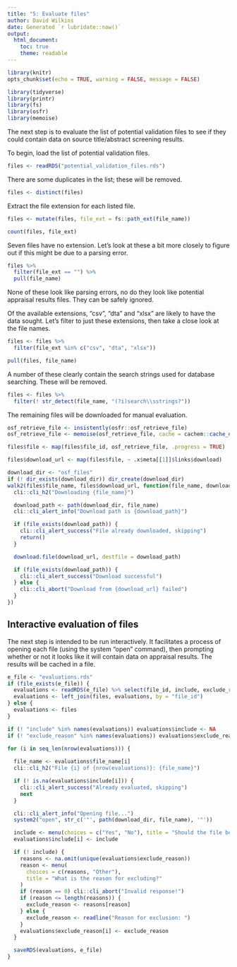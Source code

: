 ```yaml
---
title: "5: Evaluate files"
author: David Wilkins
date: Generated `r lubridate::now()`
output:
  html_document:
    toc: true
    theme: readable
---
```


```r
library(knitr)
opts_chunk$set(echo = TRUE, warning = FALSE, message = FALSE)
```

```r
library(tidyverse)
library(printr)
library(fs)
library(osfr)
library(memoise)
```

The next step is to evaluate the list of potential validation files to see if they could contain data on source title/abstract screening results.

To begin, load the list of potential validation files.

```r
files <- readRDS("potential_validation_files.rds")
```

There are some duplicates in the list; these will be removed.

```r
files <- distinct(files)
```

Extract the file extension for each listed file.

```r
files <- mutate(files, file_ext = fs::path_ext(file_name))

count(files, file_ext)
```

Seven files have no extension. Let's look at these a bit more closely to figure out if this might be due to a parsing error.

```r
files %>%
  filter(file_ext == "") %>%
  pull(file_name)
```

None of these look like parsing errors, no do they look like potential appraisal results files. They can be safely ignored.

Of the available extensions, "csv", "dta" and "xlsx" are likely to have the data sought. Let's filter to just these extensions, then take a close look at the file names.

```r
files <- files %>%
  filter(file_ext %in% c("csv", "dta", "xlsx"))

pull(files, file_name)
```

A number of these clearly contain the search strings used for database searching. These will be removed.

```r
files <- files %>%
  filter(! str_detect(file_name, "(?i)search\\sstrings?"))
```

The remaining files will be downloaded for manual evaluation.

```r
osf_retrieve_file <- insistently(osfr::osf_retrieve_file)
osf_retrieve_file <- memoise(osf_retrieve_file, cache = cachem::cache_disk(dir = "cache"))

files$file <- map(files$file_id, osf_retrieve_file, .progress = TRUE)

files$download_url <- map(files$file, ~ .x$meta[[1]]$links$download)

download_dir <- "osf_files"
if (! dir_exists(download_dir)) dir_create(download_dir)
walk2(files$file_name, files$download_url, function(file_name, download_url) {
  cli::cli_h2("Downloading {file_name}")

  download_path <- path(download_dir, file_name)
  cli::cli_alert_info("Download path is {download_path}")

  if (file_exists(download_path)) {
    cli::cli_alert_success("File already downloaded, skipping")
    return()
  }

  download.file(download_url, destfile = download_path)

  if (file_exists(download_path)) {
    cli::cli_alert_success("Download successful")
  } else {
    cli::cli_abort("Download from {download_url} failed")
  }
})
```

## Interactive evaluation of files

The next step is intended to be run interactively. It facilitates a process of opening each file (using the system "open" command), then prompting whether or not it looks like it will contain data on appraisal results. The results will be cached in a file.

```r
e_file <- "evaluations.rds"
if (file_exists(e_file)) {
  evaluations <- readRDS(e_file) %>% select(file_id, include, exclude_reason)
  evaluations <- left_join(files, evaluations, by = "file_id")
} else {
  evaluations <- files
}

if (! "include" %in% names(evaluations)) evaluations$include <- NA
if (! "exclude_reason" %in% names(evaluations)) evaluations$exclude_reason <- NA_character_

for (i in seq_len(nrow(evaluations))) {
  
  file_name <- evaluations$file_name[i]
  cli::cli_h2("File {i} of {nrow(evaluations)}: {file_name}")

  if (! is.na(evaluations$include[i])) {
    cli::cli_alert_success("Already evaluated, skipping")
    next
  }

  cli::cli_alert_info("Opening file...")
  system2("open", str_c('"', path(download_dir, file_name), '"'))

  include <- menu(choices = c("Yes", "No"), title = "Should the file be included?") == 1
  evaluations$include[i] <- include

  if (! include) {
    reasons <- na.omit(unique(evaluations$exclude_reason))
    reason <- menu(
      choices = c(reasons, "Other"),
      title = "What is the reason for excluding?"
    )
    if (reason == 0) cli::cli_abort("Invalid response!")
    if (reason <= length(reasons)) {
      exclude_reason <- reasons[reason]
    } else {
      exclude_reason <- readline("Reason for exclusion: ")
    }
    evaluations$exclude_reason[i] <- exclude_reason
  }

  saveRDS(evaluations, e_file)
}
```
